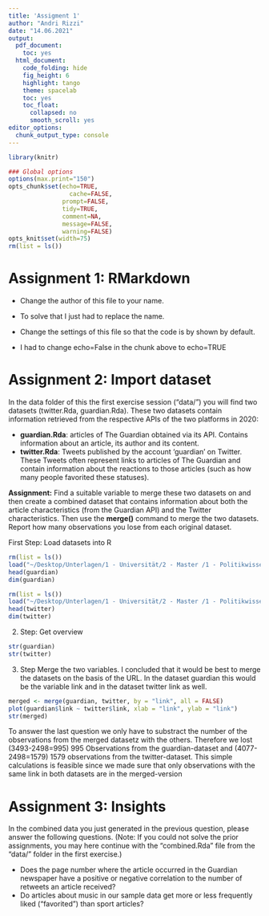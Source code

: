 ```yaml
---
title: 'Assigment 1'
author: "Andri Rizzi"
date: "14.06.2021"
output:
  pdf_document:
    toc: yes
  html_document:
    code_folding: hide
    fig_height: 6
    highlight: tango
    theme: spacelab
    toc: yes
    toc_float:
      collapsed: no
      smooth_scroll: yes
editor_options:
  chunk_output_type: console
---
```




```r
library(knitr)

### Global options
options(max.print="150")
opts_chunk$set(echo=TRUE,
	             cache=FALSE,
               prompt=FALSE,
               tidy=TRUE,
               comment=NA,
               message=FALSE,
               warning=FALSE)
opts_knit$set(width=75)
rm(list = ls())
```

# Assignment 1: RMarkdown

* Change the author of this file to your name.
- To solve that I just had to replace the name. 

* Change the settings of this file so that the code is by shown by default. 
- I had to change echo=False in the chunk above to echo=TRUE


# Assignment 2: Import dataset

In the data folder of this the first exercise session ("data/") you will find two datasets (twitter.Rda, guardian.Rda). These two datasets contain information retrieved from the respective APIs of the two platforms in 2020:

 * **guardian.Rda**: articles of The Guardian obtained via its API. Contains information about an article, its author and its content.
 * **twitter.Rda**: Tweets published by the account 'guardian' on Twitter. These Tweets often represent links to articles of The Guardian and contain information about the reactions to those articles (such as how many people favorited these statuses).
 
**Assignment:** Find a suitable variable to merge these two datasets on and then create a combined dataset that contains information about both the article characteristics (from the Guardian API) and the Twitter characteristics. Then use the **merge()** command to merge the two datasets. Report how many observations you lose from each original dataset.

First Step: Load datasets into R

```r
rm(list = ls())
load("~/Desktop/Unterlagen/1 - Universität/2 - Master /1 - Politikwissenschaft/2 - Semester/Foundations of Data Science for Social Scientists/excersises/1/guardian.Rda")
head(guardian)
dim(guardian)

rm(list = ls())
load("~/Desktop/Unterlagen/1 - Universität/2 - Master /1 - Politikwissenschaft/2 - Semester/Foundations of Data Science for Social Scientists/excersises/1/twitter.Rda")
head(twitter)
dim(twitter)
```

2. Step: Get overview 
```r
str(guardian)
str(twitter)
```

3. Step Merge the two variables. I concluded that it would be best to merge the datasets on the basis of the URL. In the dataset guardian this would be the variable link and in the dataset twitter link as well. 

```r


merged <- merge(guardian, twitter, by = "link", all = FALSE)
plot(guardian$link ~ twitter$link, xlab = "link", ylab = "link")
str(merged)
```
To answer the last question we only have to substract the number of the observations from the merged datasetz with the others. Therefore we lost (3493-2498=995) 995 Observations from the guardian-dataset and (4077-2498=1579) 1579 observations from the twitter-dataset. This simple calculations is feasible since we made sure that only observations with the same link in both datasets are  in the merged-version

# Assignment 3: Insights

In the combined data you just generated in the previous question, please answer the following questions. (Note: If you could not solve the prior assignments, you may here continue with the "combined.Rda" file from the "data/" folder in the first exercise.)

 * Does the page number where the article occurred in the Guardian newspaper have a positive or negative correlation to the number of retweets an article received?
 * Do articles about music in our sample data get more or less frequently liked ("favorited") than sport articles?
 
 